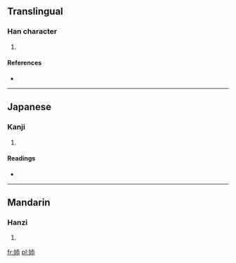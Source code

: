 ==Translingual==

===Han character===
{{Han char|rn=38|rad=女|as=08|sn=11|four=4243<sub>3</sub>|canj=女竹大心 (VHKP)}}

# {{defn|Han|sort=女08}}

====References====
* {{Han ref|kx=0264.290|dkj=06413|dj=0531.200|hdz=21059.100|uh=5A56|ud=23126|bh=D4EC|bd=54508}}

----

==Japanese==

===Kanji===
{{ja-kanji|grade=|rs=女08}}

# {{defn|lang=ja|sort=女08}}

====Readings====
* {{ja-readings|on=[[てん]] (ten)|kun=}}

----

==Mandarin==

===Hanzi===
{{cmn-hanzi|pin=[[tiān]] ([[tian1]])|wg=t'ien<sup>1</sup>}}

# {{defn|lang=cmn|sort=女08}}

[[fr:婖]]
[[pl:婖]]
